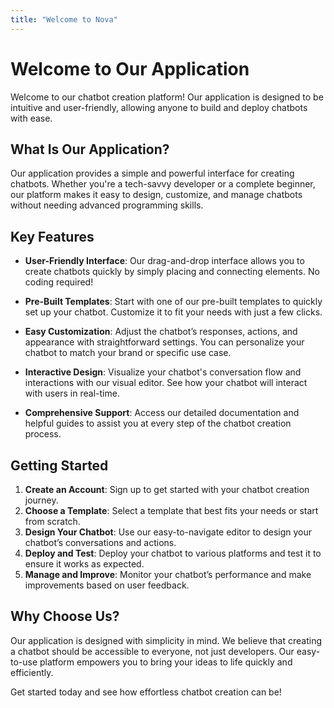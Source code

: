 ```yaml
---
title: "Welcome to Nova"
---
```


# Welcome to Our Application

Welcome to our chatbot creation platform! Our application is designed to be intuitive and user-friendly, allowing anyone to build and deploy chatbots with ease.

## What Is Our Application?

Our application provides a simple and powerful interface for creating chatbots. Whether you're a tech-savvy developer or a complete beginner, our platform makes it easy to design, customize, and manage chatbots without needing advanced programming skills.

## Key Features

- **User-Friendly Interface**: Our drag-and-drop interface allows you to create chatbots quickly by simply placing and connecting elements. No coding required!

- **Pre-Built Templates**: Start with one of our pre-built templates to quickly set up your chatbot. Customize it to fit your needs with just a few clicks.

- **Easy Customization**: Adjust the chatbot’s responses, actions, and appearance with straightforward settings. You can personalize your chatbot to match your brand or specific use case.

- **Interactive Design**: Visualize your chatbot's conversation flow and interactions with our visual editor. See how your chatbot will interact with users in real-time.

- **Comprehensive Support**: Access our detailed documentation and helpful guides to assist you at every step of the chatbot creation process.

## Getting Started

1. **Create an Account**: Sign up to get started with your chatbot creation journey.
2. **Choose a Template**: Select a template that best fits your needs or start from scratch.
3. **Design Your Chatbot**: Use our easy-to-navigate editor to design your chatbot’s conversations and actions.
4. **Deploy and Test**: Deploy your chatbot to various platforms and test it to ensure it works as expected.
5. **Manage and Improve**: Monitor your chatbot’s performance and make improvements based on user feedback.

## Why Choose Us?

Our application is designed with simplicity in mind. We believe that creating a chatbot should be accessible to everyone, not just developers. Our easy-to-use platform empowers you to bring your ideas to life quickly and efficiently.

Get started today and see how effortless chatbot creation can be!
